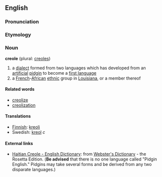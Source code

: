 ==English==

===Pronunciation===
{{substub}}

===Etymology===
{{etystub}}

===Noun===
'''creole''' (plural: [[creoles]])

# a [[dialect]] formed from two languages which has developed from an [[artificial]] [[pidgin]] to become a [[first language]]
# a [[French]]-[[African]] [[ethnic]] group in [[Louisiana]], or a member thereof

====Related words====
* [[creolize]]
* [[creolization]]

====Translations====
*[[Finnish]]: [[kreoli]]
*Swedish: [[kreol]] ''c''

==== External links====
*[http://www.websters-online-dictionary.org/definition/Haitian+Creole-english/ Haitian Creole - English Dictionary]: from [http://www.websters-online-dictionary.org/ Webster's Dictionary] - the Rosetta Edition. ('''Be advised''' that there is no one language called "Pidgin English." Pidgins may take several forms and be derived from any two disparate languages.)